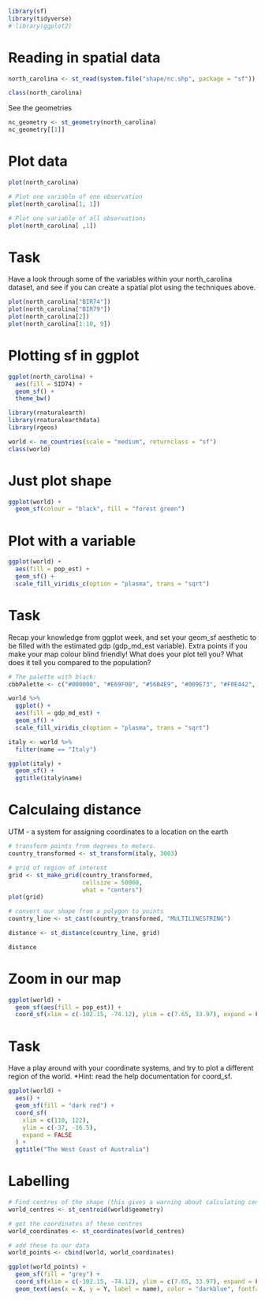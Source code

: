 ```r
library(sf)
library(tidyverse)
# library(ggplot2)
```
# Reading in spatial data
```r
north_carolina <- st_read(system.file("shape/nc.shp", package = "sf"))

class(north_carolina)
```

See the geometries
```r
nc_geometry <- st_geometry(north_carolina)
nc_geometry[[1]]
```

# Plot data
```r
plot(north_carolina)

# Plot one variable of one observation
plot(north_carolina[1, 1])

# Plot one variable of all observations
plot(north_carolina[ ,1])
```

# Task
Have a look through some of the variables within your north_carolina dataset, and see if you can create a spatial plot using the techniques above.
```r
plot(north_carolina["BIR74"])
plot(north_carolina["BIR79"])
plot(north_carolina[2])
plot(north_carolina[1:10, 9])
```

# Plotting sf in ggplot
```r
ggplot(north_carolina) +
  aes(fill = SID74) +
  geom_sf() +
  theme_bw()
```

```r
library(rnaturalearth)
library(rnaturalearthdata)
library(rgeos)
```

```r
world <- ne_countries(scale = "medium", returnclass = "sf")
class(world)
```

# Just plot shape
```r
ggplot(world) +
  geom_sf(colour = "black", fill = "forest green")
```
# Plot with a variable
```r
ggplot(world) +
  aes(fill = pop_est) +
  geom_sf() +
  scale_fill_viridis_c(option = "plasma", trans = "sqrt")
```

# Task
Recap your knowledge from ggplot week, and set your geom_sf aesthetic to be filled with the estimated gdp (gdp_md_est variable). Extra points if you make your map colour blind friendly!
What does your plot tell you? What does it tell you compared to the population?
```r
# The palette with black:
cbbPalette <- c("#000000", "#E69F00", "#56B4E9", "#009E73", "#F0E442", "#0072B2", "#D55E00", "#CC79A7")

world %>% 
  ggplot() +
  aes(fill = gdp_md_est) +
  geom_sf() +
  scale_fill_viridis_c(option = "plasma", trans = "sqrt")
```

```r
italy <- world %>% 
  filter(name == "Italy")

ggplot(italy) +
  geom_sf() +
  ggtitle(italy$name)
```

# Calculaing distance

UTM - a system for assigning coordinates to a location on the earth
```r
# transform points from degrees to meters.
country_transformed <- st_transform(italy, 3003)
```


```r
# grid of region of interest
grid <- st_make_grid(country_transformed,
                     cellsize = 50000,
                     what = "centers")
plot(grid)
```


```r
# convert our shape from a polygon to points
country_line <- st_cast(country_transformed, "MULTILINESTRING")
```

```r
distance <- st_distance(country_line, grid)

distance
```

# Zoom in our map
```r
ggplot(world) +
  geom_sf(aes(fill = pop_est)) +
  coord_sf(xlim = c(-102.15, -74.12), ylim = c(7.65, 33.97), expand = FALSE)
```

# Task
Have a play around with your coordinate systems, and try to plot a different region of the world. *Hint: read the help documentation for coord_sf.
```r
ggplot(world) +
  aes() +
  geom_sf(fill = "dark red") +
  coord_sf(
    xlim = c(110, 122),
    ylim = c(-37, -16.5),
    expand = FALSE
  ) +
  ggtitle("The West Coast of Australia")
```

# Labelling
```r
# Find centres of the shape (this gives a warning about calculating centres of longitude and latitude)
world_centres <- st_centroid(world$geometry)

# get the coordinates of these centres
world_coordinates <- st_coordinates(world_centres)

# add these to our data
world_points <- cbind(world, world_coordinates)
```

```r
ggplot(world_points) +
  geom_sf(fill = "grey") +
  coord_sf(xlim = c(-102.15, -74.12), ylim = c(7.65, 33.97), expand = FALSE) +
  geom_text(aes(x = X, y = Y, label = name), color = "darkblue", fontface = "bold")
```

